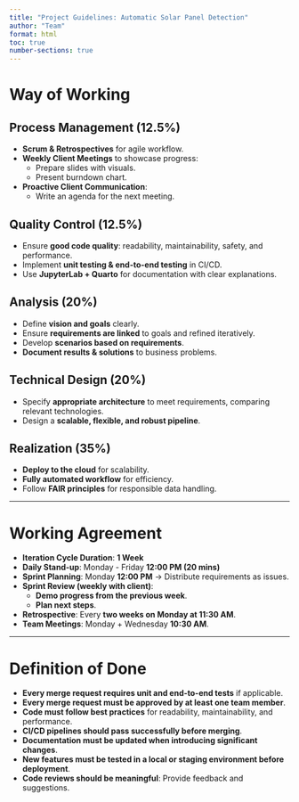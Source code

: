 ```yaml
---
title: "Project Guidelines: Automatic Solar Panel Detection"
author: "Team"
format: html
toc: true
number-sections: true
---
```


# Way of Working

## Process Management (12.5%)

- **Scrum & Retrospectives** for agile workflow.
- **Weekly Client Meetings** to showcase progress:
  - Prepare slides with visuals.
  - Present burndown chart.
- **Proactive Client Communication**:
  - Write an agenda for the next meeting.

## Quality Control (12.5%)

- Ensure **good code quality**: readability, maintainability, safety, and performance.
- Implement **unit testing & end-to-end testing** in CI/CD.
- Use **JupyterLab + Quarto** for documentation with clear explanations.

## Analysis (20%)

- Define **vision and goals** clearly.
- Ensure **requirements are linked** to goals and refined iteratively.
- Develop **scenarios based on requirements**.
- **Document results & solutions** to business problems.

## Technical Design (20%)

- Specify **appropriate architecture** to meet requirements, comparing relevant technologies.
- Design a **scalable, flexible, and robust pipeline**.

## Realization (35%)

- **Deploy to the cloud** for scalability.
- **Fully automated workflow** for efficiency.
- Follow **FAIR principles** for responsible data handling.

---

# Working Agreement

- **Iteration Cycle Duration**: **1 Week**
- **Daily Stand-up**: Monday - Friday **12:00 PM (20 mins)**
- **Sprint Planning**: Monday **12:00 PM** → Distribute requirements as issues.
- **Sprint Review (weekly with client)**:
  - **Demo progress from the previous week**.
  - **Plan next steps**.
- **Retrospective**: Every **two weeks on Monday at 11:30 AM**.
- **Team Meetings**: Monday + Wednesday **10:30 AM**.

---

# Definition of Done

- **Every merge request requires unit and end-to-end tests** if applicable.
- **Every merge request must be approved by at least one team member**.
- **Code must follow best practices** for readability, maintainability, and performance.
- **CI/CD pipelines should pass successfully before merging**.
- **Documentation must be updated when introducing significant changes**.
- **New features must be tested in a local or staging environment before deployment**.
- **Code reviews should be meaningful**: Provide feedback and suggestions.
